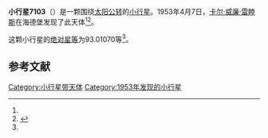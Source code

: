 {{Infobox planet
| bgcolour = #FFFFC0
| name = 7103 Wichmann
| symbol = 
| image = 
| caption = 
| discovery = yes
| discovery_ref = 
| discoverer = [[卡尔·威廉·雷睦斯|卡尔·威廉·雷睦斯]]
| discovery_site = [[海德堡|海德堡]] 
| discovered = 1953年4月7日
| designations = yes
| mp_name = 
| named_after = 
| alt_names = 1953 GH/ 1953 GN1 / 1991 PS18
| mp_category = [[主带小行星|主带小行星]]
| orbit_ref = <ref name="a">[http://ssd.jpl.nasa.gov/sbdb.cgi?sstr=7103 7103 Wichmann] {{Wayback|url=http://ssd.jpl.nasa.gov/sbdb.cgi?sstr=7103 |date=20201124023143 }}，小行星數據庫瀏覽器（JPL Small-Body Database Browser）－[[美国国家航空航天局|美国国家航空航天局]]喷气推进实验室</ref>
| epoch = 2456400.5 (2013年4月18日更新)
| aphelion = {{convert|3.2510358|AU|km|3|abbr=on|lk=out}}
| perihelion = {{convert|2.7745326|AU|km|3|abbr=on}}
| semimajor = {{convert|3.0127842|AU|km|3|abbr=on}}
| eccentricity = 0.0790802
| period = 1910.075148 [[日|日]]<br />5.23[[儒略年|儒略年]]
| avg_speed = 
| inclination = 10.14691
| asc_node = 183.63652
| mean_anomaly = 
| arg_peri = 93.01070
| satellites = 
| physical_characteristics = yes
| dimensions = 
| mass = 
| density = 
| surface_grav = 
| escape_velocity = 
| sidereal_day = 
| axial_tilt = 
| pole_ecliptic_lat = 
| pole_ecliptic_lon = 
| albedo = 
| temperatures= 
| temp_name1 = 
| mean_temp_1 = 
| max_temp_1 = 
| temp_name2 = 
| max_temp_2 = 
| spectral_type = 
| abs_magnitude = 93.01070
}}

'''小行星7103'''（{{lang-en|7103 Wichmann}}）是一颗围绕[[太阳|太阳]][[公转|公转]]的[[小行星|小行星]]。1953年4月7日，[[卡尔·威廉·雷睦斯|卡尔·威廉·雷睦斯]]在海德堡发现了此天体<ref name="a" /><ref>{{cite news|title=小行星列表|url=http://cfa-www.harvard.edu/iau/lists/NumberedMPs.txt|accessdate=2013-07-08|newspaper=哈佛大学|archive-date=2008-05-17|archive-url=https://web.archive.org/web/20080517010638/http://cfa-www.harvard.edu/iau/lists/NumberedMPs.txt|dead-url=no}}</ref>。

这颗小行星的[[绝对星等|绝对星等]]为93.01070等<ref name="a" />。

==参考文献==
{{reflist}}
{{Minor Planet Number|[[小行星7102|小行星7102]]|[[小行星7104|小行星7104]]}}

{{小天体}}

[[Category:小行星带天体|Category:小行星带天体]]
[[Category:1953年发现的小行星|Category:1953年发现的小行星]]

{{asteroid-stub}}